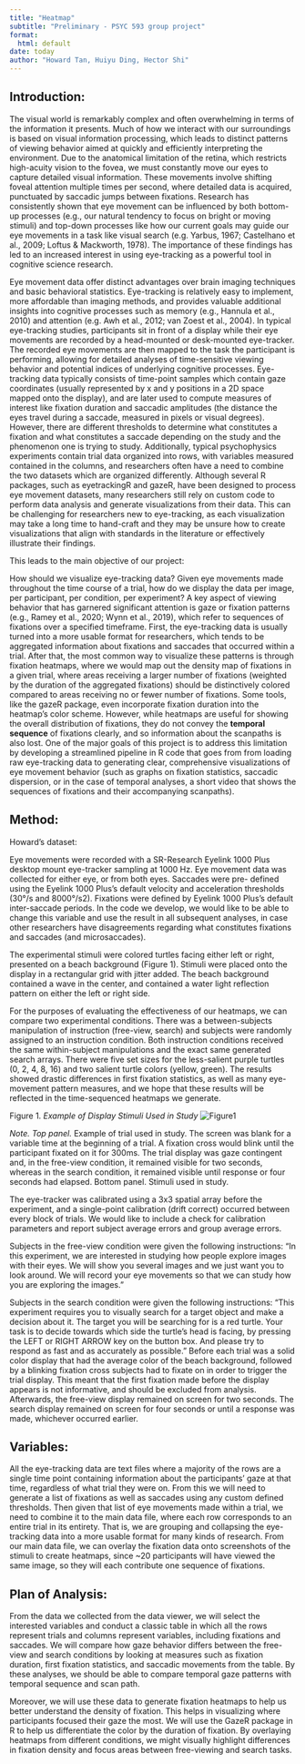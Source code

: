 ```yaml
---
title: "Heatmap"
subtitle: "Preliminary - PSYC 593 group project"
format:
  html: default
date: today
author: "Howard Tan, Huiyu Ding, Hector Shi"
---
```


## Introduction:

The visual world is remarkably complex and often overwhelming in terms of the information it presents. Much of how we interact with our surroundings is based on visual information processing, which leads to distinct patterns of viewing behavior aimed at quickly and efficiently interpreting the environment. Due to the anatomical limitation of the retina, which restricts high-acuity vision to the fovea, we must constantly move our eyes to capture detailed visual information. These movements involve shifting foveal attention multiple times per second, where detailed data is acquired, punctuated by saccadic jumps between fixations. Research has consistently shown that eye movement can be influenced by both bottom-up processes (e.g., our natural tendency to focus on bright or moving stimuli) and top-down processes like how our current goals may guide our eye movements in a task like visual search (e.g. Yarbus, 1967; Castelhano et al., 2009; Loftus & Mackworth, 1978). The importance of these findings has led to an increased interest in using eye-tracking as a powerful tool in cognitive science research.

Eye movement data offer distinct advantages over brain imaging techniques and basic behavioral statistics. Eye-tracking is relatively easy to implement, more affordable than imaging methods, and provides valuable additional insights into cognitive processes such as memory (e.g., Hannula et al., 2010) and attention (e.g. Awh et al., 2012; van Zoest et al., 2004). In typical eye-tracking studies, participants sit in front of a display while their eye movements are recorded by a head-mounted or desk-mounted eye-tracker. The recorded eye movements are then mapped to the task the participant is performing, allowing for detailed analyses of time-sensitive viewing behavior and potential indices of underlying cognitive processes. Eye-tracking data typically consists of time-point samples which contain gaze coordinates (usually represented by x and y positions in a 2D space mapped onto the display), and are later used to compute measures of interest like fixation duration and saccadic amplitudes (the distance the eyes travel during a saccade, measured in pixels or visual degrees). However, there are different thresholds to determine what constitutes a fixation and what constitutes a saccade depending on the study and the phenomenon one is trying to study. Additionally, typical psychophysics experiments contain trial data organized into rows, with variables measured contained in the columns, and researchers often have a need to combine the two datasets which are organized differently. Although several R packages, such as eyetrackingR and gazeR, have been designed to process eye movement datasets, many researchers still rely on custom code to perform data analysis and generate visualizations from their data. This can be challenging for researchers new to eye-tracking, as each visualization may take a long time to hand-craft and they may be unsure how to create visualizations that align with standards in the literature or effectively illustrate their findings.

This leads to the main objective of our project:

How should we visualize eye-tracking data? Given eye movements made throughout the time course of a trial, how do we display the data per image, per participant, per condition, per experiment? A key aspect of viewing behavior that has garnered significant attention is gaze or fixation patterns (e.g., Ramey et al., 2020; Wynn et al., 2019), which refer to sequences of fixations over a specified timeframe. First, the eye-tracking data is usually turned into a more usable format for researchers, which tends to be aggregated information about fixations and saccades that occurred within a trial. After that, the most common way to visualize these patterns is through fixation heatmaps, where we would map out the density map of fixations in a given trial, where areas receiving a larger number of fixations (weighted by the duration of the aggregated fixations) should be distinctively colored compared to areas receiving no or fewer number of fixations. Some tools, like the gazeR package, even incorporate fixation duration into the heatmap’s color scheme. However, while heatmaps are useful for showing the overall distribution of fixations, they do not convey the **temporal sequence** of fixations clearly, and so information about the scanpaths is also lost. One of the major goals of this project is to address this limitation by developing a streamlined pipeline in R code that goes from from loading raw eye-tracking data to generating clear, comprehensive visualizations of eye movement behavior (such as graphs on fixation statistics, saccadic dispersion, or in the case of temporal analyses, a short video that shows the sequences of fixations and their accompanying scanpaths).

## Method:

Howard’s dataset:

Eye movements were recorded with a SR-Research Eyelink 1000 Plus desktop mount eye-tracker sampling at 1000 Hz. Eye movement data was collected for either eye, or from both eyes. Saccades were pre- defined using the Eyelink 1000 Plus’s default velocity and acceleration thresholds (30°/s and 8000°/s2). Fixations were defined by Eyelink 1000 Plus’s default inter-saccade periods. In the code we develop, we would like to be able to change this variable and use the result in all subsequent analyses, in case other researchers have disagreements regarding what constitutes fixations and saccades (and microsaccades).

The experimental stimuli were colored turtles facing either left or right, presented on a beach background (Figure 1). Stimuli were placed onto the display in a rectangular grid with jitter added. The beach background contained a wave in the center, and contained a water light reflection pattern on either the left or right side.

For the purposes of evaluating the effectiveness of our heatmaps, we can compare two experimental conditions. There was a between-subjects manipulation of instruction (free-view, search) and subjects were randomly assigned to an instruction condition. Both instruction conditions received the same within-subject manipulations and the exact same generated search arrays. There were five set sizes for the less-salient purple turtles (0, 2, 4, 8, 16) and two salient turtle colors (yellow, green). The results showed drastic differences in first fixation statistics, as well as many eye-movement pattern measures, and we hope that these results will be reflected in the time-sequenced heatmaps we generate. 

Figure 1. 
*Example of Display Stimuli Used in Study*
![Figure1](figure1.png)


*Note.* *Top panel.* Example of trial used in study. The screen was blank for a variable time at the beginning of a trial. A fixation cross would blink until the participant fixated on it for 300ms. The trial display was gaze contingent and, in the free-view condition, it remained visible for two seconds, whereas in the search condition, it remained visible until response or four seconds had elapsed. Bottom panel. Stimuli used in study.

The eye-tracker was calibrated using a 3x3 spatial array before the experiment, and a single-point calibration (drift correct) occurred between every block of trials. We would like to include a check for calibration parameters and report subject average errors and group average errors.

Subjects in the free-view condition were given the following instructions: “In this experiment, we are interested in studying how people explore images with their eyes. We will show you several images and we just want you to look around. We will record your eye movements so that we can study how you are exploring the images.”

Subjects in the search condition were given the following instructions: “This experiment requires you to visually search for a target object and make a decision about it. The target you will be searching for is a red turtle. Your task is to decide towards which side the turtle’s head is facing, by pressing the LEFT or RIGHT ARROW key on the button box. And please try to respond as fast and as accurately as possible.” Before each trial was a solid color display that had the average color of the beach background, followed by a blinking fixation cross subjects had to fixate on in order to trigger the trial display. This meant that the first fixation made before the display appears is not informative, and should be excluded from analysis. Afterwards, the free-view display remained on screen for two seconds. The search display remained on screen for four seconds or until a response was made, whichever occurred earlier.

## Variables:

All the eye-tracking data are text files where a majority of the rows are a single time point containing information about the participants’ gaze at that time, regardless of what trial they were on. From this we will need to generate a list of fixations as well as saccades using any custom defined thresholds. Then given that list of eye movements made within a trial, we need to combine it to the main data file, where each row corresponds to an entire trial in its entirety. That is, we are grouping and collapsing the eye-tracking data into a more usable format for many kinds of research. From our main data file, we can overlay the fixation data onto screenshots of the stimuli to create heatmaps, since \~20 participants will have viewed the same image, so they will each contribute one sequence of fixations.

## Plan of Analysis:

From the data we collected from the data viewer, we will select the interested variables and conduct a classic table in which all the rows represent trials and columns represent variables, including fixations and saccades. We will compare how gaze behavior differs between the free-view and search conditions by looking at measures such as fixation duration, first fixation statistics, and saccadic movements from the table. By these analyses, we should be able to compare temporal gaze patterns with temporal sequence and scan path.

Moreover, we will use these data to generate fixation heatmaps to help us better understand the density of fixation. This helps in visualizing where participants focused their gaze the most. We will use the GazeR package in R to help us differentiate the color by the duration of fixation. By overlaying heatmaps from different conditions, we might visually highlight differences in fixation density and focus areas between free-viewing and search tasks.
